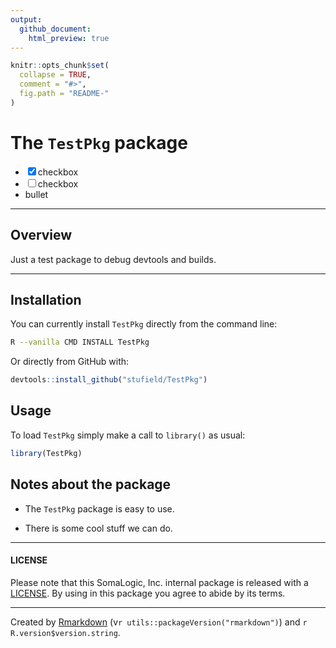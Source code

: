 ```yaml
---
output: 
  github_document:
    html_preview: true
---
```



<!-- README.md is generated from README.Rmd. Please edit that file -->


```r
knitr::opts_chunk$set(
  collapse = TRUE,
  comment = "#>",
  fig.path = "README-"
)
```


# The `TestPkg` package
* [x] checkbox
* [ ] checkbox
* bullet


----------------


## Overview
Just a test package to debug devtools and builds.


----------------

## Installation

You can currently install `TestPkg` directly from the command line:

```bash
R --vanilla CMD INSTALL TestPkg
```

Or directly from GitHub with:

```r
devtools::install_github("stufield/TestPkg")
```


## Usage

To load `TestPkg` simply make a call to `library()` as usual:

```r
library(TestPkg)
```

## Notes about the package

* The `TestPkg` package is easy to use.

* There is some cool stuff we can do.


-----------------


#### LICENSE

Please note that this SomaLogic, Inc. internal package is released with 
a [LICENSE](LICENSE). By using in this package you agree to abide by its terms.


-----------------


Created by [Rmarkdown](https://github.com/rstudio/rmarkdown)
(v`r utils::packageVersion("rmarkdown")`) and `r R.version$version.string`. 

